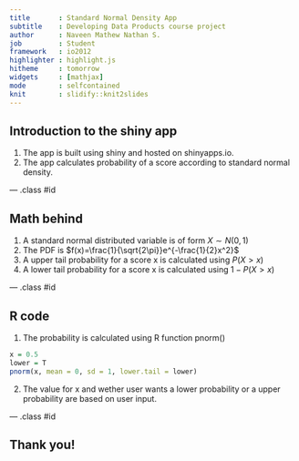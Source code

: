 ```yaml
---
title       : Standard Normal Density App
subtitle    : Developing Data Products course project
author      : Naveen Mathew Nathan S.
job         : Student
framework   : io2012
highlighter : highlight.js
hitheme     : tomorrow
widgets     : [mathjax]
mode        : selfcontained
knit        : slidify::knit2slides
---
```


## Introduction to the shiny app

1. The app is built using shiny and hosted on shinyapps.io.
2. The app calculates probability of a score according to standard normal density.

--- .class #id 

## Math behind

1. A standard normal distributed variable is of form $X\sim N(0,1)$
2. The PDF is $f(x)=\frac{1}{\sqrt{2\pi}}e^{-\frac{1}{2}x^2}$
3. A upper tail probability for a score x is calculated using $P(X>x)$ 
4. A lower tail probability for a score x is calculated using $1-P(X>x)$ 

--- .class #id 

## R code

1. The probability is calculated using R function pnorm()
```r
x = 0.5
lower = T
pnorm(x, mean = 0, sd = 1, lower.tail = lower)
```
2. The value for x and wether user wants a lower probability or a upper probability are based on user input.

--- .class #id 

## Thank you!